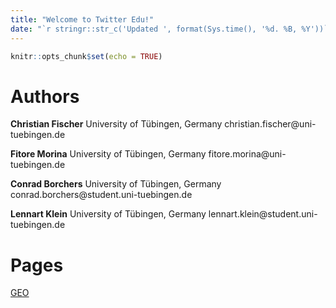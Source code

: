 ```yaml
---
title: "Welcome to Twitter Edu!"
date: "`r stringr::str_c('Updated ', format(Sys.time(), '%d. %B, %Y'))`"
---
```


```r
knitr::opts_chunk$set(echo = TRUE)
```

# Authors

**Christian Fischer**
University of Tübingen, Germany
christian.fischer@uni-tuebingen.de

**Fitore Morina**
University of Tübingen, Germany
fitore.morina@uni-tuebingen.de

**Conrad Borchers**
University of Tübingen, Germany
conrad.borchers@student.uni-tuebingen.de

**Lennart Klein**
University of Tübingen, Germany
lennart.klein@student.uni-tuebingen.de

# Pages

[GEO](/geodata.html)
